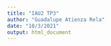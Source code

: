 ```yaml
---
title: "IAU2 TP3"
author: "Guadalupe Atienza Rela"
date: "10/3/2021"
output: html_document
---
```


